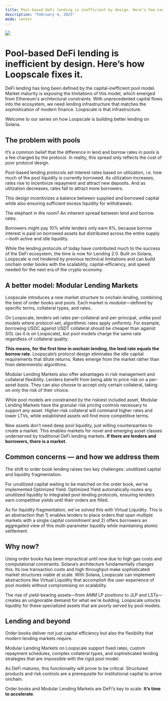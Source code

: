 ```yaml
---
title: Pool-based DeFi lending is inefficient by design. Here’s how Loopscale fixes it.
description: "February 4, 2025"
mode: center
---
```


![](/static/assets/images/modular-lending.png)

# Pool-based DeFi lending is inefficient by design. Here’s how Loopscale fixes it.

DeFi lending has long been defined by the capital-inefficient pool model. Market maturity is exposing the limitations of this model, which emerged from Ethereum's architectural constraints. With unprecedented capital flows into the ecosystem, we need lending infrastructure that matches the sophistication of modern finance. Loopscale is that infrastructure.

Welcome to our series on how Loopscale is building better lending on Solana.

## The problem with pools
It’s a common belief that the difference in lend and borrow rates in pools is a fee charged by the protocol. In reality, this spread only reflects the cost of poor protocol design.

Pool-based lending protocols set interest rates based on utilization, i.e. how much of the pool liquidity is currently borrowed. As utilization increases, rates rise to incentivize repayment and attract new deposits. And as utilization decreases, rates fall to attract more borrowers.

This design incentivizes a balance between supplied and borrowed capital while also ensuring sufficient excess liquidity for withdrawals.

The elephant in the room? An inherent spread between lend and borrow rates.

Borrowers might pay 10% while lenders only earn 8%, because borrow interest is paid on borrowed assets but distributed across the entire supply—both active and idle liquidity.

While the lending protocols of today have contributed much to the success of the DeFi ecosystem, the time is now for Lending 2.0. Built on Solana, Loopscale is not hindered by previous technical limitations and can build onchain order books with the scalability, capital-efficiency, and speed needed for the next era of the crypto economy.

## A better model: Modular Lending Markets
Loopscale introduces a new market structure to onchain lending, combining the best of order books and pools. Each market is _modular_—defined by specific terms, collateral types, and rates.

On Loopscale, lenders set rates per-collateral and per-principal, unlike pool models where protocol-set, algorithmic rates apply uniformly. For example, borrowing USDC against USDT collateral should be cheaper than against SOL (as it is on Loopscale), but pool models charge the same rate regardless of collateral quality.

**This means, for the first time in onchain lending, the lend rate equals the borrow rate**. Loopscale’s protocol design eliminates the idle capital requirements that dilute returns. Rates emerge from the market rather than from deterministic algorithms.

Modular Lending Markets also offer advantages in risk management and collateral flexibility. Lenders benefit from being able to price risk on a per-asset basis. They can also choose to accept only certain collateral, taking on only the risk of their choice.

While pool models are constrained by the riskiest included asset, Modular Lending Markets have the granular risk pricing controls necessary to support any asset. Higher-risk collateral will command higher rates and lower LTVs, while established assets will find more competitive terms.

New assets don’t need deep pool liquidity, just willing counterparties to create a market. This enables markets for novel and emerging asset classes underserved by traditional DeFi lending markets. **If there are lenders and borrowers, there is a market**.

## Common concerns — and how we address them
The shift to order book lending raises two key challenges: unutilized capital and liquidity fragmentation.

For unutilized capital waiting to be matched on the order book, we've implemented Optimized Yield. Optimized Yield automatically routes any unutilized liquidity to integrated pool lending protocols, ensuring lenders earn competitive yields until their orders are filled.

As for liquidity fragmentation, we've solved this with Virtual Liquidity. This is an abstraction that 1) enables lenders to place orders that span multiple markets with a single capital commitment and 2) offers borrowers an aggregated view of this multi-parameter liquidity while maintaining atomic settlement.  

## Why now?
Using order books has been impractical until now due to high gas costs and computational constraints. Solana’s architecture fundamentally changes this. Its low transaction costs and high throughput make sophisticated market structures viable at scale. With Solana, Loopscale can implement abstractions like Virtual Liquidity that accomplish the user experience of pool models without compromising on scalability.

The rise of yield-bearing assets—from AMM LP positions to JLP and LSTs—creates an unignorable demand for what we're building. Loopscale unlocks liquidity for these specialized assets that are poorly served by pool models.

## Lending and beyond
Order books deliver not just capital efficiency but also the flexibility that modern lending markets require.

Modular Lending Markets on Loopscale support fixed rates, custom repayment schedules, complex collateral types, and sophisticated lending strategies that are impossible with the rigid pool model.

As DeFi matures, this functionality will prove to be critical. Structured products and risk controls are a prerequisite for institutional capital to arrive onchain.

Order books and Modular Lending Markets are DeFi’s key to scale. **It’s time to accelerate**.